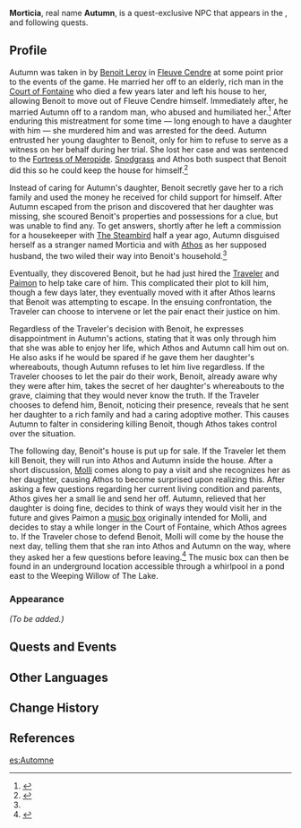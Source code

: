 {{Meta
<!-- Remove this template after adding the missing info -->
|missing_NPC_profile  = yes
<!--
|missing_NPC_idle     = yes
|missing_NPC_dialogue = yes
-->
}}
{{Character Infobox
|type             = Quest NPC
|image            = NPC Morticia.png
|realname         = Autumn Leroy<!-- Optional, if different from in-game name -->
|deceased         = <!-- Past (for deceased prior to events of the game) or free response -->
|region           = Fontaine
|location         = Fontaine
|affiliation      = 
|title            = 

|ancestry         = <!-- Clan/family -->
|father           = Benoit Leroy
|fatherNote       = adoptive
|mother           = 
|spouse           = Athos (Fontaine)
|spouseNote       = fake husband
|sibling          = 
|child            = Molli
|relative         = 

|voiceEN          = 
|voiceCN          = 
|voiceJP          = 
|voiceKR          = 
}}
'''Morticia''', real name '''Autumn''', is a quest-exclusive NPC that appears in the {{Quest|Leroy: Firing Squad}}, and following quests.

<!--
==Location==
{{subst:#tag:gallery|
NPC Location {{subst:#titleparts:{{subst:PAGENAME}}}}.png{{subst:!}}{{subst:#titleparts:{{subst:PAGENAME}}}}'s location
NPC Location {{subst:#titleparts:{{subst:PAGENAME}}}} Context.png{{subst:!}}Additional context
}}
-->
==Profile==
<!--Detailed story/lore information goes here.-->
Autumn was taken in by [[Benoit Leroy]] in [[Court of Fontaine: Fleuve Cendre|Fleuve Cendre]] at some point prior to the events of the game. He married her off to an elderly, rich man in the [[Court of Fontaine]] who died a few years later and left his house to her, allowing Benoit to move out of Fleuve Cendre himself. Immediately after, he married Autumn off to a random man, who abused and humiliated her.<ref name="Queen">{{Ref/Quest|Leroy: Queen of the Night's Aria}}</ref> After enduring this mistreatment for some time &mdash; long enough to have a daughter with him &mdash; she murdered him and was arrested for the deed. Autumn entrusted her young daughter to Benoit, only for him to refuse to serve as a witness on her behalf during her trial. She lost her case and was sentenced to the [[Fortress of Meropide]]. [[Snodgrass]] and Athos both suspect that Benoit did this so he could keep the house for himself.<ref name="High Noon">{{Ref/Quest|Leroy: High Noon}}</ref>

Instead of caring for Autumn's daughter, Benoit secretly gave her to a rich family and used the money he received for child support for himself. After Autumn escaped from the prison and discovered that her daughter was missing, she scoured Benoit's properties and possessions for a clue, but was unable to find any. To get answers, shortly after he left a commission for a housekeeper with [[The Steambird]] half a year ago, Autumn disguised herself as a stranger named Morticia and with [[Athos (Fontaine)|Athos]] as her supposed husband, the two wiled their way into Benoit's household.<ref name="Queen" />

Eventually, they discovered Benoit, but he had just hired the [[Traveler]] and [[Paimon]] to help take care of him. This complicated their plot to kill him, though a few days later, they eventually moved with it after Athos learns that Benoit was attempting to escape. In the ensuing confrontation, the Traveler can choose to intervene or let the pair enact their justice on him.

Regardless of the Traveler's decision with Benoit, he expresses disappointment in Autumn's actions, stating that it was only through him that she was able to enjoy her life, which Athos and Autumn call him out on. He also asks if he would be spared if he gave them her daughter's whereabouts, though Autumn refuses to let him live regardless. If the Traveler chooses to let the pair do their work, Benoit, already aware why they were after him, takes the secret of her daughter's whereabouts to the grave, claiming that they would never know the truth. If the Traveler chooses to defend him, Benoit, noticing their presence, reveals that he sent her daughter to a rich family and had a caring adoptive mother. This causes Autumn to falter in considering killing Benoit, though Athos takes control over the situation.

The following day, Benoit's house is put up for sale. If the Traveler let them kill Benoit, they will run into Athos and Autumn inside the house. After a short discussion, [[Molli]] comes along to pay a visit and she recognizes her as her daughter, causing Athos to become surprised upon realizing this. After asking a few questions regarding her current living condition and parents, Athos gives her a small lie and send her off. Autumn, relieved that her daughter is doing fine, decides to think of ways they would visit her in the future and gives Paimon a [[Autumn's Gift|music box]] originally intended for Molli, and decides to stay a while longer in the Court of Fontaine, which Athos agrees to. If the Traveler chose to defend Benoit, Molli will come by the house the next day, telling them that she ran into Athos and Autumn on the way, where they asked her a few questions before leaving.<ref>{{Ref/Quest|Leroy: Beautiful Friends}}</ref> The music box can then be found in an underground location accessible through a whirlpool in a pond east to the Weeping Willow of The Lake.

===Appearance===
<!--Keep appearance section short and concise. Limit to 2 paragraphs with 3-4 sentences each.-->
''(To be added.)''

==Quests and Events==
{{Quests and Events}}
<!--
==Idle Quotes==
{{Dialogue Start}}
: {{DIcon|Idle}} {{Tx}}
:: {{A|VO {{subst:#titleparts:{{subst:PAGENAME}}}} 01.ogg}} "{{Tx}}"
{{Dialogue End}}

==Dialogue==
{{Dialogue Start}}
:'''{{subst:#titleparts:{{subst:PAGENAME}}}}:''' 
:{{DIcon}}
{{Dialogue End}}
<!--
==Event Dialogue==
===Event Name===
{{Dialogue Start}}
:'''{{subst:#titleparts:{{subst:PAGENAME}}}}:'''
{{Dialogue End}}
-->
==Other Languages==
{{Other Languages|default_hidden=1
|1_en      = Morticia
|1_zhs     = 莫蒂西娅
|1_zhs_rm  = Mòdìxīyà
|1_zht     = 莫蒂西婭
|1_zht_rm  = Mòdìxīyà
|1_ja      = モルティシア
|1_ko      = 모티시아
|1_es      = Morticia
|1_fr      = Morticia
|1_ru      = Мортиша
|1_th      = Morticia
|1_vi      = Morticia
|1_de      = Morticia
|1_id      = Morticia
|1_pt      = Morticia
|1_tr      = Morticia
|1_it      = Morticia

|2_en      = Autumn
|2_zhs     = 秋
|2_zhs_rm  = Qiū
|2_zht     = 秋
|2_zht_rm  = Qiū
|2_ja      = オータム
|2_ko      = 첼
|2_es      = Automne
|2_fr      = Automne
|2_ru      = Осень
|2_th      = Autumn
|2_vi      = Autumn
|2_de      = Autumn
|2_id      = Autumn
|2_pt      = Autumn
|2_tr      = Autumn
|2_it      = Autumn
}}

==Change History==
{{Change History|4.3}}

==References==
{{Reflist}}

[[es:Automne]]